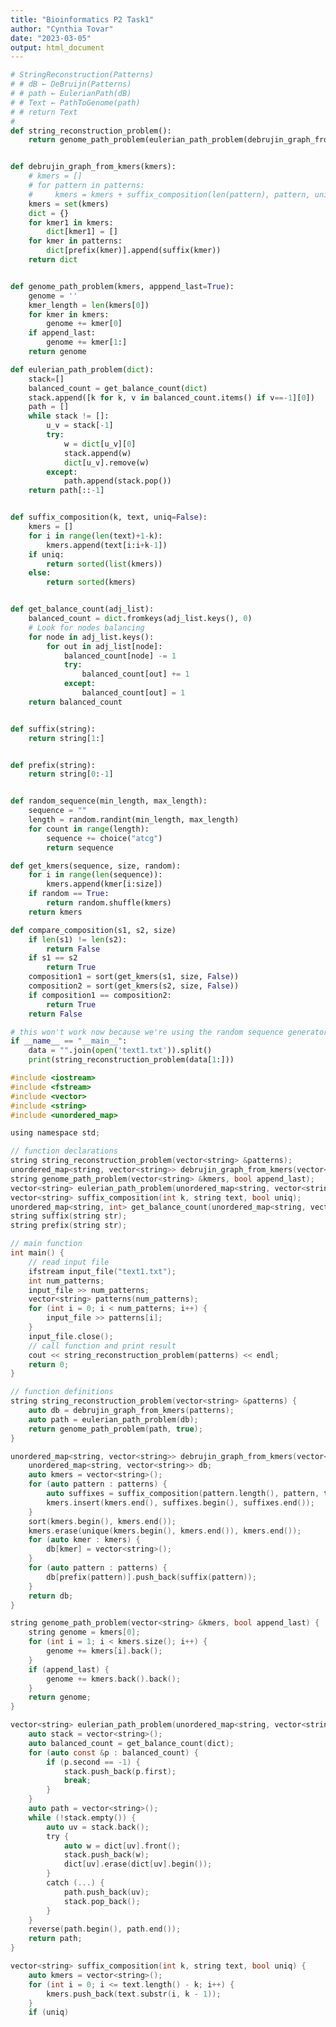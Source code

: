 ```yaml
---
title: "Bioinformatics P2 Task1"
author: "Cynthia Tovar"
date: "2023-03-05"
output: html_document
---
```


```python
# StringReconstruction(Patterns)
# # dB ← DeBruijn(Patterns)
# # path ← EulerianPath(dB)
# # Text ← PathToGenome(path)
# # return Text
#
def string_reconstruction_problem():
    return genome_path_problem(eulerian_path_problem(debrujin_graph_from_kmers(random_sequence(10, 10000, True))))


def debrujin_graph_from_kmers(kmers):
    # kmers = []
    # for pattern in patterns:
    #     kmers = kmers + suffix_composition(len(pattern), pattern, uniq=True)
    kmers = set(kmers)
    dict = {}
    for kmer1 in kmers:
        dict[kmer1] = []
    for kmer in patterns:
        dict[prefix(kmer)].append(suffix(kmer))
    return dict


def genome_path_problem(kmers, apppend_last=True):
    genome = ''
    kmer_length = len(kmers[0])
    for kmer in kmers:
        genome += kmer[0]
    if append_last:
        genome += kmer[1:]
    return genome

def eulerian_path_problem(dict):
    stack=[]
    balanced_count = get_balance_count(dict)
    stack.append([k for k, v in balanced_count.items() if v==-1][0])
    path = []
    while stack != []:
        u_v = stack[-1]
        try:
            w = dict[u_v][0]
            stack.append(w)
            dict[u_v].remove(w)
        except:
            path.append(stack.pop())
    return path[::-1]


def suffix_composition(k, text, uniq=False):
    kmers = []
    for i in range(len(text)+1-k):
        kmers.append(text[i:i+k-1])
    if uniq:
        return sorted(list(kmers))
    else:
        return sorted(kmers)


def get_balance_count(adj_list):
    balanced_count = dict.fromkeys(adj_list.keys(), 0)
    # Look for nodes balancing
    for node in adj_list.keys():
        for out in adj_list[node]:
            balanced_count[node] -= 1
            try:
                balanced_count[out] += 1
            except:
                balanced_count[out] = 1
    return balanced_count


def suffix(string):
    return string[1:]


def prefix(string):
    return string[0:-1]


def random_sequence(min_length, max_length):
    sequence = ""
    length = random.randint(min_length, max_length)
    for count in range(length):
        sequence += choice("atcg")
        return sequence

def get_kmers(sequence, size, random):
    for i in range(len(sequence)):
        kmers.append(kmer[i:size])
    if random == True:
        return random.shuffle(kmers)
    return kmers

def compare_composition(s1, s2, size)
    if len(s1) != len(s2):
        return False
    if s1 == s2
        return True
    composition1 = sort(get_kmers(s1, size, False))
    composition2 = sort(get_kmers(s2, size, False))
    if composition1 == composition2:
        return True
    return False

# this won't work now because we're using the random sequence generator
if __name__ == "__main__":
    data = "".join(open('text1.txt')).split()
    print(string_reconstruction_problem(data[1:]))

```



```c
#include <iostream>
#include <fstream>
#include <vector>
#include <string>
#include <unordered_map>

using namespace std;

// function declarations
string string_reconstruction_problem(vector<string> &patterns);
unordered_map<string, vector<string>> debrujin_graph_from_kmers(vector<string> &patterns);
string genome_path_problem(vector<string> &kmers, bool append_last);
vector<string> eulerian_path_problem(unordered_map<string, vector<string>> &dict);
vector<string> suffix_composition(int k, string text, bool uniq);
unordered_map<string, int> get_balance_count(unordered_map<string, vector<string>> &adj_list);
string suffix(string str);
string prefix(string str);

// main function
int main() {
    // read input file
    ifstream input_file("text1.txt");
    int num_patterns;
    input_file >> num_patterns;
    vector<string> patterns(num_patterns);
    for (int i = 0; i < num_patterns; i++) {
        input_file >> patterns[i];
    }
    input_file.close();
    // call function and print result
    cout << string_reconstruction_problem(patterns) << endl;
    return 0;
}

// function definitions
string string_reconstruction_problem(vector<string> &patterns) {
    auto db = debrujin_graph_from_kmers(patterns);
    auto path = eulerian_path_problem(db);
    return genome_path_problem(path, true);
}

unordered_map<string, vector<string>> debrujin_graph_from_kmers(vector<string> &patterns) {
    unordered_map<string, vector<string>> db;
    auto kmers = vector<string>();
    for (auto pattern : patterns) {
        auto suffixes = suffix_composition(pattern.length(), pattern, true);
        kmers.insert(kmers.end(), suffixes.begin(), suffixes.end());
    }
    sort(kmers.begin(), kmers.end());
    kmers.erase(unique(kmers.begin(), kmers.end()), kmers.end());
    for (auto kmer : kmers) {
        db[kmer] = vector<string>();
    }
    for (auto pattern : patterns) {
        db[prefix(pattern)].push_back(suffix(pattern));
    }
    return db;
}

string genome_path_problem(vector<string> &kmers, bool append_last) {
    string genome = kmers[0];
    for (int i = 1; i < kmers.size(); i++) {
        genome += kmers[i].back();
    }
    if (append_last) {
        genome += kmers.back().back();
    }
    return genome;
}

vector<string> eulerian_path_problem(unordered_map<string, vector<string>> &dict) {
    auto stack = vector<string>();
    auto balanced_count = get_balance_count(dict);
    for (auto const &p : balanced_count) {
        if (p.second == -1) {
            stack.push_back(p.first);
            break;
        }
    }
    auto path = vector<string>();
    while (!stack.empty()) {
        auto uv = stack.back();
        try {
            auto w = dict[uv].front();
            stack.push_back(w);
            dict[uv].erase(dict[uv].begin());
        }
        catch (...) {
            path.push_back(uv);
            stack.pop_back();
        }
    }
    reverse(path.begin(), path.end());
    return path;
}

vector<string> suffix_composition(int k, string text, bool uniq) {
    auto kmers = vector<string>();
    for (int i = 0; i <= text.length() - k; i++) {
        kmers.push_back(text.substr(i, k - 1));
    }
    if (uniq)

```
